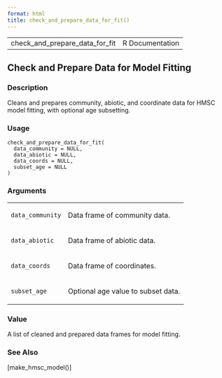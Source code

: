 ```yaml
---
format: html
title: check_and_prepare_data_for_fit()
---
```


<html><head>
<meta http-equiv="Content-Type" content="text/html; charset=utf-8" />
<meta name="viewport" content="width=device-width, initial-scale=1.0, user-scalable=yes" />
<link rel="stylesheet" href="https://cdn.jsdelivr.net/npm/katex@0.15.3/dist/katex.min.css">
<script type="text/javascript">
const macros = { "\\R": "\\textsf{R}", "\\code": "\\texttt"};
function processMathHTML() {
    var l = document.getElementsByClassName('reqn');
    for (let e of l) { katex.render(e.textContent, e, { throwOnError: false, macros }); }
    return;
}</script>
<script defer src="https://cdn.jsdelivr.net/npm/katex@0.15.3/dist/katex.min.js"
    onload="processMathHTML();"></script>
<link rel="stylesheet" type="text/css" href="R.css" />
</head><body><div class="container"><main>

<table style="width: 100%;"><tr><td>check_and_prepare_data_for_fit</td><td style="text-align: right;">R Documentation</td></tr></table>

<h2>Check and Prepare Data for Model Fitting</h2>

<h3>Description</h3>

<p>Cleans and prepares community, abiotic, and coordinate data for HMSC model
fitting, with optional age subsetting.
</p>


<h3>Usage</h3>

<pre><code class='language-R'>check_and_prepare_data_for_fit(
  data_community = NULL,
  data_abiotic = NULL,
  data_coords = NULL,
  subset_age = NULL
)
</code></pre>


<h3>Arguments</h3>

<table>
<tr><td><code id="data_community">data_community</code></td>
<td>
<p>Data frame of community data.</p>
</td></tr>
<tr><td><code id="data_abiotic">data_abiotic</code></td>
<td>
<p>Data frame of abiotic data.</p>
</td></tr>
<tr><td><code id="data_coords">data_coords</code></td>
<td>
<p>Data frame of coordinates.</p>
</td></tr>
<tr><td><code id="subset_age">subset_age</code></td>
<td>
<p>Optional age value to subset data.</p>
</td></tr>
</table>


<h3>Value</h3>

<p>A list of cleaned and prepared data frames for model fitting.
</p>


<h3>See Also</h3>

<p>[make_hmsc_model()]
</p>

</main>

</div>
</body></html>

